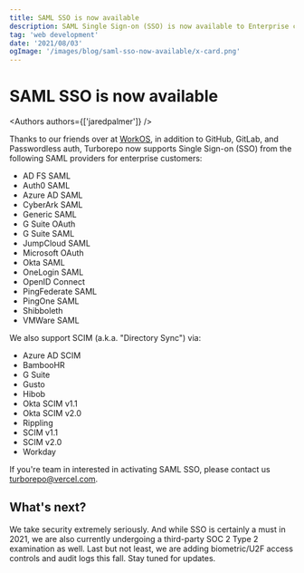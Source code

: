 ```yaml
---
title: SAML SSO is now available
description: SAML Single Sign-on (SSO) is now available to Enterprise customers thanks to our friends over at WorkOS.
tag: 'web development'
date: '2021/08/03'
ogImage: '/images/blog/saml-sso-now-available/x-card.png'
---
```


<h1 className="text-center">SAML SSO is now available</h1>


<Authors authors={['jaredpalmer']} />

Thanks to our friends over at [WorkOS](https://workos.com/), in addition to GitHub, GitLab, and Passwordless auth, Turborepo now supports Single Sign-on (SSO) from the following SAML providers for enterprise customers:

- AD FS SAML
- Auth0 SAML
- Azure AD SAML
- CyberArk SAML
- Generic SAML
- G Suite OAuth
- G Suite SAML
- JumpCloud SAML
- Microsoft OAuth
- Okta SAML
- OneLogin SAML
- OpenID Connect
- PingFederate SAML
- PingOne SAML
- Shibboleth
- VMWare SAML

We also support SCIM (a.k.a. "Directory Sync") via:

- Azure AD SCIM
- BambooHR
- G Suite
- Gusto
- Hibob
- Okta SCIM v1.1
- Okta SCIM v2.0
- Rippling
- SCIM v1.1
- SCIM v2.0
- Workday

If you're team in interested in activating SAML SSO, please contact us [turborepo@vercel.com](mailto:turborepo@vercel.com).

## What's next?

We take security extremely seriously. And while SSO is certainly a must in 2021, we are also currently undergoing a third-party SOC 2 Type 2 examination as well. Last but not least, we are adding biometric/U2F access controls and audit logs this fall. Stay tuned for updates.
